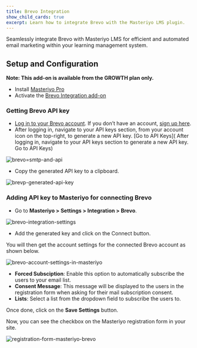 ```yaml
---
title: Brevo Integration
show_child_cards: true
excerpt: Learn how to integrate Brevo with the Masteriyo LMS plugin.
---
```


Seamlessly integrate Brevo with Masteriyo LMS for efficient and automated email marketing within your learning management system.

## Setup and Configuration

**Note: This add-on is available from the GROWTH plan only.**

- Install [Masteriyo Pro](https://docs.masteriyo.com/getting-started/installation#installing-masteriyo-lms-pro-version)
- Activate the [Brevo Integration add-on](https://docs.masteriyo.com/premium-addons/activate-masteriyo-premium-addons)

### Getting Brevo API key

- [Log in to your Brevo account](https://login.brevo.com/). If you don’t have an account, [sign up here](https://onboarding.brevo.com/account/register).
- After logging in, navigate to your API keys section, from your account icon on the top-right, to generate a new API key. [Go to API Keys]( After logging in, navigate to your API keys section to generate a new API key. Go to API Keys)

![brevo=smtp-and-api](https://github.com/user-attachments/assets/a4f25ea3-c816-40c6-b0f4-b908bf68df8b)

- Copy the generated API key to a clipboard.

![brevp-generated-api-key](https://github.com/user-attachments/assets/e3079853-3d5c-44b6-896a-ee7b763f747b)

### Adding API key to Masteriyo for connecting Brevo

- Go to **Masteriyo > Settings > Integration > Brevo**.

![brevo-integration-settings](https://github.com/user-attachments/assets/2cbc476c-a163-4c1a-8048-fdbab01d0806)

- Add the generated key and click on the Connect button.

You will then get the account settings for the connected Brevo account as shown below.

![brevo-account-settings-in-masteriyo](https://github.com/user-attachments/assets/95282d9e-96e0-4508-b451-38bb549f2cd0)

- **Forced Subsciption**: Enable this option to automatically subscribe the users to your email list.
- **Consent Message**: This message will be displayed to the users in the registration form when asking for their mail subscription consent.
- **Lists**: Select a list from the dropdown field to subscribe the users to.

Once done, click on the **Save Settings** button.

Now, you can see the checkbox on the Masteriyo registration form in your site.

![registration-form-masteriyo-brevo](https://github.com/user-attachments/assets/ffd7d313-f1ca-4e1a-829d-a0c5150685d7)
